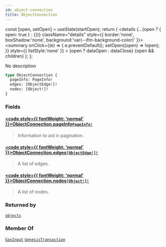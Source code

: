```yaml
---
id: object-connection
title: ObjectConnection
---
```









  const [open, setOpen] = useState(startOpen);
  return (
    <details {...(open ? { open: true } : {})} className="details" style={{ border:'none', boxShadow:'none', background:'var(--ifm-background-color)' }}>
      <summary
        onClick={(e) => {
          e.preventDefault();
          setOpen((open) => !open);
        }}
        style={{ listStyle:'none' }}
      >
      {open ? dataOpen : dataClose}
      </summary>
      {open && children}
    </details>
  );
};








No description


```graphql
type ObjectConnection {
  pageInfo: PageInfo!
  edges: [ObjectEdge!]!
  nodes: [Object!]!
}
```




### Fields

#### [<code style={{ fontWeight: 'normal' }}>ObjectConnection.<b>pageInfo</b></code>](#)<Bullet />[`PageInfo!`](/references/sui-api/sui-graphql/reference/objects/page-info) <Badge class="badge badge--secondary" text="non-null"/> <Badge class="badge badge--secondary" text="object"/> 
> 
> 
> Information to aid in pagination.
> 

#### [<code style={{ fontWeight: 'normal' }}>ObjectConnection.<b>edges</b></code>](#)<Bullet />[`[ObjectEdge!]!`](/references/sui-api/sui-graphql/reference/objects/object-edge) <Badge class="badge badge--secondary" text="non-null"/> <Badge class="badge badge--secondary" text="object"/> 
> 
> 
> A list of edges.
> 

#### [<code style={{ fontWeight: 'normal' }}>ObjectConnection.<b>nodes</b></code>](#)<Bullet />[`[Object!]!`](/references/sui-api/sui-graphql/reference/objects/object) <Badge class="badge badge--secondary" text="non-null"/> <Badge class="badge badge--secondary" text="object"/> 
> 
> 
> A list of nodes.
> 



### Returned by

[`objects`](/references/sui-api/sui-graphql/reference/queries/objects)  <Badge class="badge badge--secondary" text="query"/>

### Member Of

[`GasInput`](/references/sui-api/sui-graphql/reference/objects/gas-input)  <Badge class="badge badge--secondary" text="object"/><Bullet />[`GenesisTransaction`](/references/sui-api/sui-graphql/reference/objects/genesis-transaction)  <Badge class="badge badge--secondary" text="object"/>

